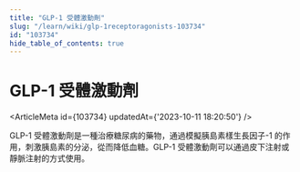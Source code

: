 ```yaml
---
title: "GLP-1 受體激動劑"
slug: "/learn/wiki/glp-1receptoragonists-103734"
id: "103734"
hide_table_of_contents: true
---
```



# GLP-1 受體激動劑

<ArticleMeta id={103734} updatedAt={'2023-10-11 18:20:50'} />
<div className='border-solid border-b border-t-0 my-4 border-[var(--ifm-color-gray-300)]' />

GLP-1 受體激動劑是一種治療糖尿病的藥物，通過模擬胰島素樣生長因子-1 的作用，刺激胰島素的分泌，從而降低血糖。GLP-1 受體激動劑可以通過皮下注射或靜脈注射的方式使用。
